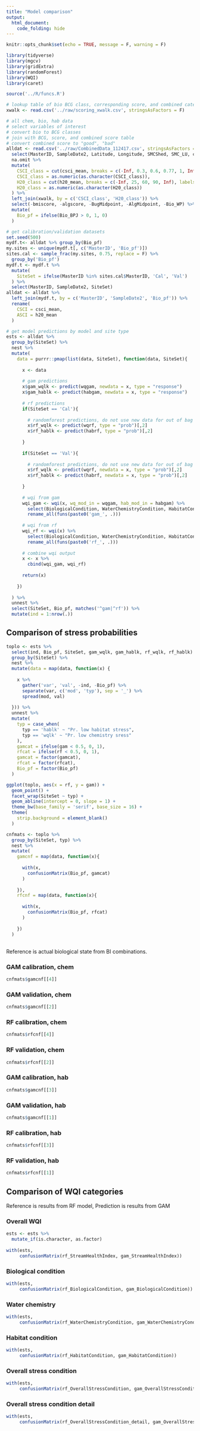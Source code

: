 ```yaml
---
title: "Model comparison"
output: 
  html_document:
    code_folding: hide
---
```


```r
knitr::opts_chunk$set(echo = TRUE, message = F, warning = F)

library(tidyverse)
library(mgcv)
library(gridExtra)
library(randomForest)
library(WQI)
library(caret)

source('../R/funcs.R')

# lookup table of bio BCG class, corresponding score, and combined categorical score
xwalk <- read.csv('../raw/scoring_xwalk.csv', stringsAsFactors = F)

# all chem, bio, hab data
# select variables of interest
# convert bio to BCG classes
# join with BCG, score, and combined score table
# convert combined score to "good", "bad"
alldat <- read.csv('../raw/CombinedData_112417.csv', stringsAsFactors = F) %>% 
  select(MasterID, SampleDate2, Latitude, Longitude, SMCShed, SMC_LU, csci_mean, h20_mean, PCT_SAFN, H_AqHab, H_SubNat, Ev_FlowHab, XCMG, indexscore_cram, Cond, TN2, TP) %>% 
  na.omit %>% 
  mutate(
    CSCI_class = cut(csci_mean, breaks = c(-Inf, 0.3, 0.6, 0.77, 1, Inf), labels = c(6, 5, 4, 3, 2)), 
    CSCI_class = as.numeric(as.character(CSCI_class)),
    H20_class = cut(h20_mean, breaks = c(-Inf, 25, 60, 90, Inf), labels = c(5, 4, 3, 2)),
    H20_class = as.numeric(as.character(H20_class))
  ) %>% 
  left_join(xwalk, by = c('CSCI_class', 'H20_class')) %>% 
  select(-bmiscore, -algscore, -BugMidpoint, -AlgMidpoint, -Bio_WP) %>% 
  mutate(
    Bio_pf = ifelse(Bio_BPJ > 0, 1, 0)
  )

# get calibration/validation datasets
set.seed(500)
mydf.t<- alldat %>% group_by(Bio_pf)
my.sites <- unique(mydf.t[, c('MasterID', 'Bio_pf')])
sites.cal <- sample_frac(my.sites, 0.75, replace = F) %>% 
  group_by('Bio_pf')
mydf.t <- mydf.t %>% 
  mutate(
    SiteSet = ifelse(MasterID %in% sites.cal$MasterID, 'Cal', 'Val')
  ) %>% 
  select(MasterID, SampleDate2, SiteSet)
alldat <- alldat %>% 
  left_join(mydf.t, by = c('MasterID', 'SampleDate2', 'Bio_pf')) %>% 
  rename(
    CSCI = csci_mean,
    ASCI = h20_mean
  )

# get model predictions by model and site type
ests <- alldat %>% 
  group_by(SiteSet) %>% 
  nest %>% 
  mutate(
    data = purrr::pmap(list(data, SiteSet), function(data, SiteSet){
      
      x <- data
      
      # gam predictions
      x$gam_wqlk <- predict(wqgam, newdata = x, type = "response")
      x$gam_hablk <- predict(habgam, newdata = x, type = "response")
      
      # rf predictions
      if(SiteSet == 'Cal'){
        
        # randomforest predictions, do not use new data for out of bag
        x$rf_wqlk <- predict(wqrf, type = "prob")[,2]
        x$rf_hablk <- predict(habrf, type = "prob")[,2]
        
      }
      
      if(SiteSet == 'Val'){
        
        # randomforest predictions, do not use new data for out of bag
        x$rf_wqlk <- predict(wqrf, newdata = x, type = "prob")[,2]
        x$rf_hablk <- predict(habrf, newdata = x, type = "prob")[,2]
        
      }
      
      # wqi from gam
      wqi_gam <- wqi(x, wq_mod_in = wqgam, hab_mod_in = habgam) %>% 
        select(BiologicalCondition, WaterChemistryCondition, HabitatCondition, OverallStressCondition, OverallStressCondition_detail, StreamHealthIndex) %>% 
        rename_all(funs(paste0('gam_', .)))
      
      # wqi from rf
      wqi_rf <- wqi(x) %>% 
        select(BiologicalCondition, WaterChemistryCondition, HabitatCondition, OverallStressCondition, OverallStressCondition_detail, StreamHealthIndex) %>% 
        rename_all(funs(paste0('rf_', .)))
      
      # combine wqi output
      x <- x %>% 
        cbind(wqi_gam, wqi_rf)
      
      return(x)
      
    })
    
  ) %>% 
  unnest %>% 
  select(SiteSet, Bio_pf, matches('^gam|^rf')) %>% 
  mutate(ind = 1:nrow(.))
```

## Comparison of stress probabilities

```r

toplo <- ests %>% 
  select(ind, Bio_pf, SiteSet, gam_wqlk, gam_hablk, rf_wqlk, rf_hablk) %>% 
  group_by(SiteSet) %>% 
  nest %>% 
  mutate(data = map(data, function(x) {
    
    x %>% 
      gather('var', 'val', -ind, -Bio_pf) %>% 
      separate(var, c('mod', 'typ'), sep = '_') %>% 
      spread(mod, val)
    
  })) %>% 
  unnest %>% 
  mutate(
    typ = case_when(
      typ == 'hablk' ~ "Pr. low habitat stress", 
      typ == 'wqlk' ~ "Pr. low chemistry sress"
    ), 
    gamcat = ifelse(gam < 0.5, 0, 1),
    rfcat = ifelse(rf < 0.5, 0, 1), 
    gamcat = factor(gamcat), 
    rfcat = factor(rfcat), 
    Bio_pf = factor(Bio_pf)
  )

ggplot(toplo, aes(x = rf, y = gam)) + 
  geom_point() + 
  facet_wrap(SiteSet ~ typ) +
  geom_abline(intercept = 0, slope = 1) + 
  theme_bw(base_family = 'serif', base_size = 16) + 
  theme(
    strip.background = element_blank()
  )
```

```r
cnfmats <- toplo %>% 
  group_by(SiteSet, typ) %>% 
  nest %>% 
  mutate(
    gamcnf = map(data, function(x){
      
      with(x,
        confusionMatrix(Bio_pf, gamcat)
      )
      
    }),
    rfcnf = map(data, function(x){
      
      with(x,
        confusionMatrix(Bio_pf, rfcat)
      )
      
    })
  )
```

## {.tabset}

Reference is actual biological state from BI combinations.

### GAM calibration, chem

```r
cnfmats$gamcnf[[4]]
```

### GAM validation, chem

```r
cnfmats$gamcnf[[2]]
```

### RF calibration, chem

```r
cnfmats$rfcnf[[4]]
```

### RF validation, chem

```r
cnfmats$rfcnf[[2]]
```

### GAM calibration, hab

```r
cnfmats$gamcnf[[3]]
```

### GAM validation, hab

```r
cnfmats$gamcnf[[1]]
```

### RF calibration, hab

```r
cnfmats$rfcnf[[3]]
```

### RF validation, hab

```r
cnfmats$rfcnf[[1]]
```
## Comparison of WQI categories {.tabset}

Reference is results from RF model, Prediction is results from GAM

### Overall WQI

```r
ests <- ests %>% 
  mutate_if(is.character, as.factor)
  
with(ests, 
     confusionMatrix(rf_StreamHealthIndex, gam_StreamHealthIndex))
```

### Biological condition

```r
with(ests, 
     confusionMatrix(rf_BiologicalCondition, gam_BiologicalCondition))
```

### Water chemistry

```r
with(ests, 
     confusionMatrix(rf_WaterChemistryCondition, gam_WaterChemistryCondition))
```

### Habitat condition

```r
with(ests, 
     confusionMatrix(rf_HabitatCondition, gam_HabitatCondition))
```

### Overall stress condition

```r
with(ests, 
     confusionMatrix(rf_OverallStressCondition, gam_OverallStressCondition))
```

### Overall stress condition detail

```r
with(ests, 
     confusionMatrix(rf_OverallStressCondition_detail, gam_OverallStressCondition_detail))
```